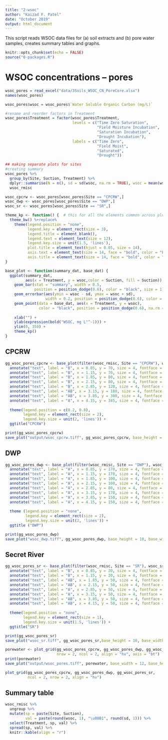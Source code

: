 ```yaml
---
title: "2-wsoc"
author: "Kaizad F. Patel"
date: "October 2019"
output: html_document
---
```


This script reads WSOC data files for (a) soil extracts and (b) pore water samples, 
creates summary tables and graphs.

```r
knitr::opts_chunk$set(echo = FALSE)
source("0-packages.R")
```

# WSOC concentrations -- pores

```r
wsoc_pores = read_excel("data/3Soils_WSOC_CN_PoreCore.xlsx")
names(wsoc_pores)

wsoc_pores$wsoc = wsoc_pores$`Water Soluble Organic Carbon (mg/L)`

#rename and reorder factors in Treatment 
wsoc_pores$Treatment = factor(wsoc_pores$Treatment,
                              levels = c("Time Zero Saturation",
                                         "Field Moisture Incubation",
                                         "Saturation Incubation",
                                         "Drought Incubation"),
                              labels = c("Time Zero",
                                         "Field Moist",
                                         "Saturated",
                                         "Drought"))

## making separate plots for sites 
#creating summary
wsoc_pores %>% 
  group_by(Site, Suction, Treatment) %>% 
  dplyr::summarise(N = n(), sd = sd(wsoc, na.rm = TRUE), wsoc = mean(wsoc, na.rm = TRUE)) ->
  wsoc_rmisc

wsoc_cpcrw <- wsoc_pores[wsoc_pores$Site == "CPCRW",]
wsoc_dwp <- wsoc_pores[wsoc_pores$Site == "DWP",]
wsoc_sr <- wsoc_pores[wsoc_pores$Site == "SR",]
```

```r
theme_kp <- function() {  # this for all the elements common across plots
  theme_bw() %+replace%
    theme(legend.position = "none",
          legend.key = element_rect(size = 3),
          legend.title = element_blank(),
          legend.text = element_text(size = 12),
          legend.key.size = unit(1.5, 'lines'),
          plot.title = element_text(hjust = 0.05, size = 14),
          axis.text = element_text(size = 14, face = "bold", color = "black"),
          axis.title = element_text(size = 14, face = "bold", color = "black"))
}

base_plot <- function(summary_dat, base_dat) {
  ggplot(summary_dat, 
         aes(x = Treatment, y = wsoc,color = Suction, fill = Suction)) +
    geom_bar(stat = "summary", width = 0.5, 
             position = position_dodge(0.6), color = "black", size = 1) +
    geom_errorbar(aes(ymin = wsoc - sd, ymax = wsoc + sd), 
                  width = 0.2, position = position_dodge(0.6), color = "black", size = 1) +
    geom_point(data = base_dat, aes(x = Treatment, y = wsoc), 
               color = "black", position = position_dodge(0.6), na.rm = TRUE) +
    
    xlab("") +
    ylab(expression(bold("WSOC, mg L"^-1))) +
    ylim(0, 350) +
    theme_kp()
}
```

## CPCRW

```r
gg_wsoc_pores_cpcrw <- base_plot(filter(wsoc_rmisc, Site == "CPCRW"), wsoc_cpcrw) +
  annotate("text", label = "B", x = 0.85, y = 70, size = 4, fontface = "bold") + 
  annotate("text", label = "B", x = 1.15, y = 70, size = 4, fontface = "bold") + 
  annotate("text", label = "B", x = 1.85, y = 80, size = 4, fontface = "bold") + 
  annotate("text", label = "B", x = 2.15, y = 80, size = 4, fontface = "bold") + 
  annotate("text", label = "B", x = 2.85, y = 120, size = 4, fontface = "bold") + 
  annotate("text", label = "AB", x = 3.15, y = 180, size = 4, fontface = "bold") + 
  annotate("text", label = "AB", x = 3.85, y = 300, size = 4, fontface = "bold") + 
  annotate("text", label = "A", x = 4.15, y = 345, size = 4, fontface = "bold") + 
  
  theme(legend.position = c(0.2, 0.8),
        legend.key = element_rect(size = 2),
        legend.key.size = unit(2, 'lines')) +
  ggtitle("CPCRW")

print(gg_wsoc_pores_cpcrw)
save_plot("output/wsoc_cpcrw.tiff", gg_wsoc_pores_cpcrw, base_height = 10, base_width = 10)
```

## DWP

```r
gg_wsoc_pores_dwp <- base_plot(filter(wsoc_rmisc, Site == "DWP"), wsoc_dwp) + 
  annotate("text", label = "A", x = 0.85, y = 170, size = 4, fontface = "bold") + 
  annotate("text", label = "A", x = 1.15, y = 170, size = 4, fontface = "bold") + 
  annotate("text", label = "A", x = 1.85, y = 100, size = 4, fontface = "bold") + 
  annotate("text", label = "A", x = 2.15, y = 100, size = 4, fontface = "bold") + 
  annotate("text", label = "A", x = 2.85, y = 80, size = 4, fontface = "bold") + 
  annotate("text", label = "A", x = 3.15, y = 170, size = 4, fontface = "bold") + 
  annotate("text", label = "A", x = 3.85, y = 150, size = 4, fontface = "bold") + 
  annotate("text", label = "A", x = 4.15, y = 150, size = 4, fontface = "bold") + 
  
  theme (legend.position = "none",
         legend.key = element_rect(size = 2),
         legend.key.size = unit(2, 'lines')) +
  ggtitle ("DWP")

print(gg_wsoc_pores_dwp)
save_plot("wsoc_dwp.tiff", gg_wsoc_pores_dwp, base_height = 10, base_width = 10)
```

## Secret River

```r
gg_wsoc_pores_sr <- base_plot(filter(wsoc_rmisc, Site == "SR"), wsoc_sr) +
  annotate("text", label = "B", x = 0.85, y = 20, size = 4, fontface = "bold") + 
  annotate("text", label = "B", x = 1.15, y = 20, size = 4, fontface = "bold") + 
  annotate("text", label = "AB", x = 1.85, y = 50, size = 4, fontface = "bold") + 
  annotate("text", label = "AB", x = 2.15, y = 50, size = 4, fontface = "bold") + 
  annotate("text", label = "A", x = 2.85, y = 50, size = 4, fontface = "bold") + 
  annotate("text", label = "A", x = 3.15, y = 50, size = 4, fontface = "bold") + 
  annotate("text", label = "AB", x = 3.85, y = 50, size = 4, fontface = "bold") + 
  annotate("text", label = "AB", x = 4.15, y = 50, size = 4, fontface = "bold") + 
  
  theme(legend.position = "none",
        legend.key = element_rect(size = 1),
        legend.key.size = unit(1.5, 'lines')) +
  ggtitle("SR")

print(gg_wsoc_pores_sr)
save_plot("wsoc_sr.tiff", gg_wsoc_pores_sr,base_height = 10, base_width = 10)

porewater <- plot_grid(gg_wsoc_pores_cpcrw, gg_wsoc_pores_dwp, gg_wsoc_pores_sr, 
                       nrow = 2, ncol = 2, align = "hv", axis = "bt")
print(porewater)
save_plot("output/wsoc_pores.tiff", porewater, base_width = 12, base_height = 12)

plot_grid(gg_wsoc_pores_cpcrw, gg_wsoc_pores_dwp, gg_wsoc_pores_sr,
          ncol = 2, nrow = 2, align = "hv")
```

## Summary table

```r
wsoc_rmisc %>% 
  ungroup %>% 
  mutate(sp = paste(Site, Suction), 
         val = paste(round(wsoc, 1), "\u00B1", round(sd, 1))) %>% 
  select(Treatment, sp, val) %>% 
  spread(sp, val) %>% 
  knitr::kable(align = "r")
```

